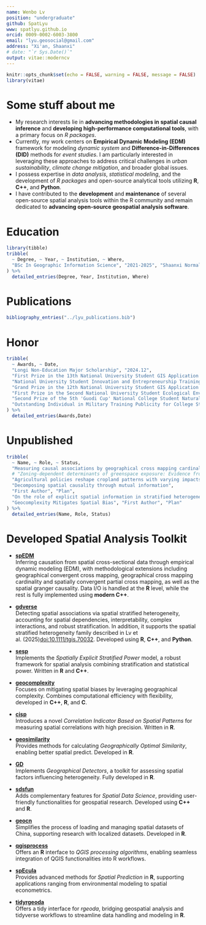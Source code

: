 ```yaml
---
name: Wenbo Lv
position: "undergraduate"
github: SpatLyu
www: spatlyu.github.io
orcid: 0009-0002-6003-3800
email: "lyu.geosocial@gmail.com"
address: "Xi'an, Shaanxi"
# date: "`r Sys.Date()`"
output: vitae::moderncv
---
```


```r
knitr::opts_chunk$set(echo = FALSE, warning = FALSE, message = FALSE)
library(vitae)
```

# Some stuff about me

- My research interests lie in **advancing methodologies in spatial causal inference** and **developing high-performance computational tools**, with a primary focus on *R packages*.
- Currently, my work centers on **Empirical Dynamic Modeling (EDM)** framework for modeling *dynamic system* and **Difference-in-Differences (DID)** methods for *event studies*. I am particularly interested in leveraging these approaches to address critical challenges in *urban sustainability*, *climate change mitigation*, and broader global issues.
- I possess expertise in *data analysis*, *statistical modeling*, and the development of *R packages* and open-source analytical tools utilizing **R**, **C++**, and **Python**.
- I have contributed to the **development** and **maintenance** of several open-source spatial analysis tools within the R community and remain dedicated to **advancing open-source geospatial analysis software**.

# Education

```r
library(tibble)
tribble(
  ~ Degree, ~ Year, ~ Institution, ~ Where,
  "BSc In Geographic Information Science", "2021-2025", "Shaanxi Normal University", "Xi'an, Shaanxi",
) %>%
  detailed_entries(Degree, Year, Institution, Where)
```

# Publications

```r
bibliography_entries("../lyu_publications.bib")
```

# Honor

```r
tribble(
  ~ Awards, ~ Date,
  "Longi Non-Education Major Scholarship", "2024.12",
  "First Prize in the 13th National University Student GIS Application Skills Competition", "2024.11",
  "National University Student Innovation and Entrepreneurship Training Program Qualified Completion", "2024.06",
  "Grand Prize in the 12th National University Student GIS Application Skills Competition", "2023.12",
  "First Prize in the Second National University Student Ecological Environment Management Research Innovation Competition", "2023.11",
  "Second Prize of the 5th 'Guodi Cup' National College Student Natural Resource Science and Technology Competition, China Society of Natural Resources", "2023.12",
  "Outstanding Individual in Military Training Publicity for College Students, Shaanxi Normal University", "2021.10"
) %>%
  detailed_entries(Awards,Date)
```

# Unpublished

```r
tribble(
  ~ Name, ~ Role, ~ Status,
  "Measuring causal associations by geographical cross mapping cardinality", "First Author", "Submitted to IJGIS, currently under review",
  # "Zoning-dependent determinants of greenspace exposure: Evidence from multi-source remote sensing observations in China","Second Author", "Submitted to IEEE Geoscience and Remote Sensing Letter, currently under review",
  "Agricultural policies reshape cropland patterns with varying impacts - a case of soybeans from Heilongjiang Province", "Third Author", "Submitted to Land Use Policy, currently under review",
  "Decomposing spatial causality through mutual information", 
  "First Author", "Plan",
  "On the role of explicit spatial information in stratified heterogeneity", "First Author", "Plan",
  "Geocomplexity Mitigates Spatial Bias", "First Author", "Plan"
) %>%
  detailed_entries(Name, Role, Status)
```

<!-- # In research -->

<!-- ```{r} -->
<!-- tribble( -->
<!--   ~ Name, ~ Role, ~ Date, ~ Details, -->
<!--   "Extract Urban Spatial Boundaries in Xi'an City Using Deep Learning", "Leader", "", -->
<!--   "Utilized advanced spatial sampling methods and unsupervised algorithms to automatically generate sample sets. Employed geographically weighted neural networks combined with logistic regression to extract urban spatial boundaries" -->
<!-- ) %>% -->
<!--   detailed_entries(Name, Role, Date, Details) -->
<!-- ``` -->

# Developed Spatial Analysis Toolkit

- **[spEDM](https://github.com/stscl/spEDM)**  
  Inferring causation from spatial cross-sectional data through empirical dynamic modeling (EDM), with methodological extensions including geographical convergent cross mapping, geographical cross mapping cardinality and spatially convergent partial cross mapping, as well as the spatial granger causality. Data I/O is handled at the **R** level, while the rest is fully implemented using **modern C++**. 

- **[gdverse](https://github.com/stscl/gdverse)**  
  Detecting spatial associations via spatial stratified heterogeneity, accounting for spatial dependencies, interpretability, complex interactions, and robust stratification. In addition, it supports the spatial stratified heterogeneity family described in Lv et al. (2025)<doi:10.1111/tgis.70032>. Developed using **R**, **C++**, and **Python**.  

- **[sesp](https://github.com/stscl/sesp)**  
  Implements the *Spatially Explicit Stratified Power* model, a robust framework for spatial analysis combining stratification and statistical power. Written in **R** and **C++**.  

- **[geocomplexity](https://github.com/ausgis/geocomplexity)**  
  Focuses on mitigating spatial biases by leveraging geographical complexity. Combines computational efficiency with flexibility, developed in **C++**, **R**, and **C**.  

- **[cisp](https://github.com/stscl/cisp)**  
  Introduces a novel *Correlation Indicator Based on Spatial Patterns* for measuring spatial correlations with high precision. Written in **R**.  

- **[geosimilarity](https://github.com/ausgis/geosimilarity)**  
  Provides methods for calculating *Geographically Optimal Similarity*, enabling better spatial predict. Developed in **R**.  

- **[GD](https://github.com/ausgis/GD)**  
  Implements *Geographical Detectors*, a toolkit for assessing spatial factors influencing heterogeneity. Fully developed in **R**.  

- **[sdsfun](https://github.com/stscl/sdsfun)**  
  Adds complementary features for *Spatial Data Science*, providing user-friendly functionalities for geospatial research. Developed using **C++** and **R**.  

- **[geocn](https://github.com/stscl/geocn)**  
  Simplifies the process of loading and managing spatial datasets of China, supporting research with localized datasets. Developed in **R**.  

- **[qgisprocess](https://github.com/r-spatial/qgisprocess)**  
  Offers an **R** interface to *QGIS processing algorithms*, enabling seamless integration of QGIS functionalities into R workflows.  

- **[spEcula](https://github.com/SpatLyu/spEcula)**  
  Provides advanced methods for *Spatial Prediction* in **R**, supporting applications ranging from environmental modeling to spatial econometrics.  

- **[tidyrgeoda](https://github.com/SpatLyu/tidyrgeoda)**  
  Offers a tidy interface for *rgeoda*, bridging geospatial analysis and tidyverse workflows to streamline data handling and modeling in **R**.  